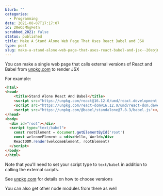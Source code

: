 ```yaml
---
blurb: ""
categories:
  - Programming
date: 2021-08-07T17:17:07
id: 20eOJMhgFetn
scrubbed_2021: false
status: published
title: Make A Stand Alone Web Page That Uses React Babel and JSX
type: post
slug: make-a-stand-alone-web-page-that-uses-react-babel-and-jsx--20eojmhgfetn
---
```


You can make a single web page that calls external versions of React and Babel from [unpkg.com](unpkg.com) to render JSX


For example:

```html
<html>
<head>
    <title>Stand Alone React And Babel</title>  
    <script src="https://unpkg.com/react@16.12.0/umd/react.development.js"></script>
    <script src="https://unpkg.com/react-dom@16.12.0/umd/react-dom.development.js"></script>
    <script src="https://unpkg.com/@babel/standalone@7.8.3/babel.js"></script>
</head>
<body>
  <div id="root"></div>
  <script type="text/babel">
    const rootElement = document.getElementById('root')
    const welcomeElement = <div>Hello, World</div>
    ReactDOM.render(welcomeElement, rootElement)
  </script>
</body>
</html>
```

Note that you'll need to set your script type to `text/babel` in addition to calling the external scripts. 

See [unpkg.com](unpkg.com) for details on how to choose versions

You can also get other node modules from there as well